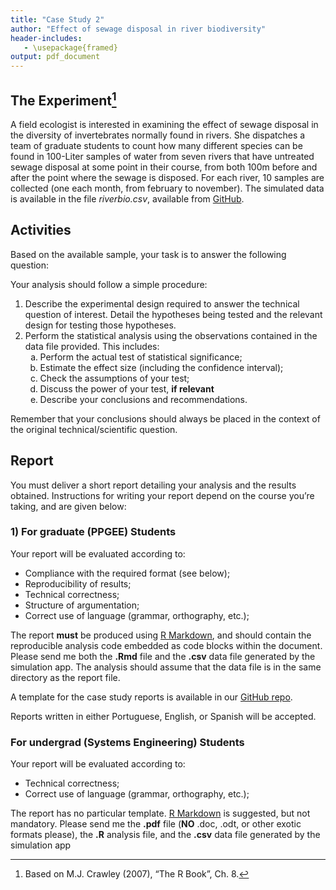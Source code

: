 ```yaml
---
title: "Case Study 2"
author: "Effect of sewage disposal in river biodiversity"
header-includes:
   - \usepackage{framed}
output: pdf_document
---
```

\definecolor{shadecolor}{rgb}{0.94, 0.97, 1.0}

## The Experiment^[Based on M.J. Crawley (2007), "The R Book", Ch. 8.]
A field ecologist is interested in examining the effect of sewage disposal in the diversity of invertebrates normally found in rivers. She dispatches a team of graduate students to count how many different species can be found in 100-Liter samples of water from seven rivers that have untreated sewage disposal at some point in their course, from both 100m before and after the point where the sewage is disposed. For each river, 10 samples are collected (one each month, from february to november). The simulated data is available in the file _riverbio.csv_, available from [GitHub](https://github.com/fcampelo/Design-and-Analysis-of-Experiments/tree/master/data%20files).

## Activities

Based on the available sample, your task is to answer the following question: 

\begin{snugshade}
\begin{center}\textit{
Does the disposal of raw sewage in rivers affect the mean number of species?}\end{center}
\end{snugshade}

Your analysis should follow a simple procedure:

1. Describe the experimental design required to answer the technical question of interest. Detail the hypotheses being tested and the relevant design for testing those hypotheses.
2. Perform the statistical analysis using the observations contained in the data file provided. This includes:
      a. Perform the actual test of statistical significance;
      b. Estimate the effect size (including the confidence interval);
      c. Check the assumptions of your test;
      d. Discuss the power of your test, **if relevant**
      e. Describe your conclusions and recommendations.

Remember that your conclusions should always be placed in the context of the original technical/scientific question.

## Report
You must deliver a short report detailing your analysis and the results obtained.  Instructions for writing your report depend on the course you're taking, and are given below:

### 1) For graduate (PPGEE) Students
Your report will be evaluated according to:

- Compliance with the required format (see below);
- Reproducibility of results;
- Technical correctness;
- Structure of argumentation;
- Correct use of language (grammar, orthography, etc.);

The report **must** be produced using [R Markdown](http://rmarkdown.rstudio.com), and should contain the reproducible analysis code embedded as code blocks within the document. Please send me both the **.Rmd** file and the **.csv** data file generated by the simulation app. The analysis should assume that the data file is in the same directory as the report file. 

A template for the case study reports is available in our [GitHub repo](https://github.com/fcampelo/Design-and-Analysis-of-Experiments/tree/master/Report%20template).

Reports written in either Portuguese, English, or Spanish will be accepted.


### For undergrad (Systems Engineering) Students
Your report will be evaluated according to:

- Technical correctness;
- Correct use of language (grammar, orthography, etc.);

The report has no particular template. [R Markdown](http://rmarkdown.rstudio.com) is suggested, but not mandatory. Please send me the **.pdf** file (**NO** .doc, .odt, or other exotic formats please), the **.R** analysis file, and the **.csv** data file generated by the simulation app